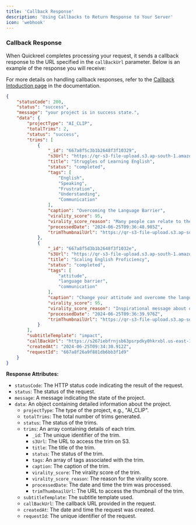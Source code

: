 ```yaml
---
title: 'Callback Response'
description: 'Using Callbacks to Return Response to Your Server'
icon: 'webhook'
---
```



### Callback Response
When Quickreel completes processing your request, it sends a callback response to the URL specified in the `callBackUrl` parameter. Below is an example of the response you will receive:

For more details on handling callback responses, refer to the [Callback Intoduction page](https://quickreel-8ab1b997.mintlify.app/callback) in the documentation.

```json
{
    "statusCode": 200,
    "status": "success",
    "message": "your project is in success state.",
    "data": {
        "projectType": "AI_CLIP",
        "totalTrims": 2,
        "status": "success",
        "trims": [
            {
                "_id": "667a8f5c3b1b2648f3f10329",
                "s3Url": "https://qr-s3-file-upload.s3.ap-south-1.amazonaws.com/666cf1d9/667a8f5c3.mp4",
                "title": "Struggles of Learning English",
                "status": "completed",
                "tags": [
                    "English",
                    "Speaking",
                    "Frustration",
                    "Understanding",
                    "Communication"
                ],
                "caption": "Overcoming the Language Barrier",
                "virality_score": 95,
                "virality_score_reason": "Many people can relate to the frustration of understanding a language but struggling to speak it fluently. This reel captures that struggle and offers hope and encouragement to viewers.",
                "processedDate": "2024-06-25T09:36:48.985Z",
                "trimThumbnailUrl": "https://qr-s3-file-upload.s3.ap-south-1.amazonaws.com/329.jpg"
            },
            {
                "_id": "667a8f5d3b1b2648f3f1032e",
                "s3Url": "https://qr-s3-file-upload.s3.ap-south-1.amazonaws.com/666c2f18648f3f1032e.mp4",
                "title": "Scaling English Proficiency",
                "status": "completed",
                "tags": [
                    "attitude",
                    "language barrier",
                    "communication"
                ],
                "caption": "Change your attitude and overcome the language barrier",
                "virality_score": 95,
                "virality_score_reason": "Inspirational message about overcoming challenges and improving communication skills",
                "processedDate": "2024-06-25T09:36:39.976Z",
                "trimThumbnailUrl": "https://qr-s3-file-upload.s3.ap-south-1.amazonaws.com/666c2f1872a9b4af53e74f5b/667a8f26a9f881db2e.jpg"
            }
        ],
        "subtitleTemplate": "impact",
        "callBackUrl": "https://s267iebfrnjsb63psrpdky0hkrxbl.us-east-1.on.aws/",
        "createdAt": "2024-06-25T09:34:30.912Z",
        "requestId": "667a8f26a9f881db6bb3f1d9"
    }
}
```

**Response Attributes:**

- `statusCode`: The HTTP status code indicating the result of the request.
- `status`: The status of the request.
- `message`: A message indicating the state of the project.
- `data`: An object containing detailed information about the project.
  - `projectType`: The type of the project, e.g., "AI_CLIP".
  - `totalTrims`: The total number of trims generated.
  - `status`: The status of the trims.
  - `trims`: An array containing details of each trim.
    - `_id`: The unique identifier of the trim.
    - `s3Url`: The URL to access the trim on S3.
    - `title`: The title of the trim.
    - `status`: The status of the trim.
    - `tags`: An array of tags associated with the trim.
    - `caption`: The caption of the trim.
    - `virality_score`: The virality score of the trim.
    - `virality_score_reason`: The reason for the virality score.
    - `processedDate`: The date and time the trim was processed.
    - `trimThumbnailUrl`: The URL to access the thumbnail of the trim.
  - `subtitleTemplate`: The subtitle template used.
  - `callBackUrl`: The callback URL provided in the request.
  - `createdAt`: The date and time the request was created.
  - `requestId`: The unique identifier of the request.
